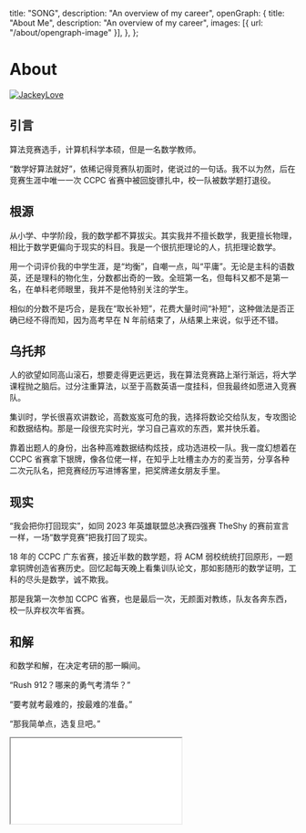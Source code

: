 
  title: "SONG",
  description: "An overview of my career",
  openGraph: {
    title: "About Me",
    description: "An overview of my career",
    images: [{ url: "/about/opengraph-image" }],
  },
};

# About

<a href="https://twitter.com/zhousongjie" target="_blank">
  <Image
    src="/images/avatar.png"
    alt="JackeyLove"
    className="rounded-full bg-gray-100 block mt-2 mb-5 mx-auto sm:float-right sm:ml-5 sm:mb-5 grayscale hover:grayscale-0"
    unoptimized
    width={160}
    height={160}
    priority
  />
</a>

## 引言

算法竞赛选手，计算机科学本硕，但是一名数学教师。

“数学好算法就好”，依稀记得竞赛队初面时，佬说过的一句话。我不以为然，后在竞赛生涯中唯一一次 CCPC 省赛中被回旋镖扎中，校一队被数学题打退役。

## 根源

从小学、中学阶段，我的数学都不算拔尖。其实我并不擅长数学，我更擅长物理，相比于数学更偏向于现实的科目。我是一个很抗拒理论的人，抗拒理论数学。

用一个词评价我的中学生涯，是“均衡”，自嘲一点，叫“平庸”。无论是主科的语数英，还是理科的物化生，分数都出奇的一致。全班第一名，但每科又都不是第一名，在单科老师眼里，我并不是他特别关注的学生。

相似的分数不是巧合，是我在“取长补短”，花费大量时间“补短”，这种做法是否正确已经不得而知，因为高考早在 N 年前结束了，从结果上来说，似乎还不错。

## 乌托邦

人的欲望如同高山滚石，想要走得更远更远，我在算法竞赛路上渐行渐远，将大学课程抛之脑后。过分注重算法，以至于高数英语一度挂科，但我最终如愿进入竞赛队。

集训时，学长很喜欢讲数论，高数岌岌可危的我，选择将数论交给队友，专攻图论和数据结构。那是一段很充实时光，学习自己喜欢的东西，累并快乐着。

靠着出题人的身份，出各种高难数据结构炫技，成功选进校一队。我一度幻想着在 CCPC 省赛拿下银牌，像各位佬一样，在知乎上吐槽主办方的麦当劳，分享各种二次元队名，把竞赛经历写进博客里，把奖牌递女朋友手里。

## 现实

“我会把你打回现实”，如同 2023 年英雄联盟总决赛四强赛 TheShy 的赛前宣言一样，一场“数学竞赛”把我打回了现实。

18 年的 CCPC 广东省赛，接近半数的数学题，将 ACM 弱校统统打回原形，一题拿铜牌创造省赛历史。回忆起每天晚上看集训队论文，那如影随形的数学证明，工科的尽头是数学，诚不欺我。

那是我第一次参加 CCPC 省赛，也是最后一次，无颜面对教练，队友各奔东西，校一队弃权次年省赛。

## 和解

和数学和解，在决定考研的那一瞬间。

“Rush 912？哪来的勇气考清华？”

“要考就考最难的，按最难的准备。”

“那我简单点，选复旦吧。”

<iframe
  height={52}
  src="//music.163.com/outchain/player?type=2&id=1876121078&auto=1&height=32"
/>
